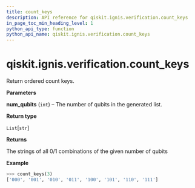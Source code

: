 ```yaml
---
title: count_keys
description: API reference for qiskit.ignis.verification.count_keys
in_page_toc_min_heading_level: 1
python_api_type: function
python_api_name: qiskit.ignis.verification.count_keys
---
```


<span id="qiskit-ignis-verification-count-keys" />

# qiskit.ignis.verification.count\_keys

<Function id="qiskit.ignis.verification.count_keys" isDedicatedPage={true} github="https://github.com/qiskit-community/qiskit-ignis/tree/stable/0.5/qiskit/ignis/verification/tomography/data.py" signature="count_keys(num_qubits)">
  Return ordered count keys.

  **Parameters**

  **num\_qubits** (`int`) – The number of qubits in the generated list.

  **Return type**

  `List`\[`str`]

  **Returns**

  The strings of all 0/1 combinations of the given number of qubits

  **Example**

  ```python
  >>> count_keys(3)
  ['000', '001', '010', '011', '100', '101', '110', '111']
  ```
</Function>

